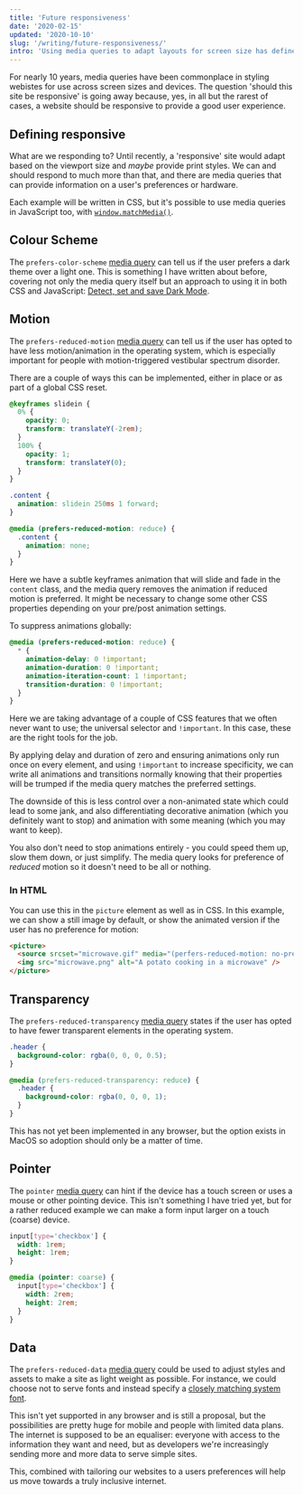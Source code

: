 ```yaml
---
title: 'Future responsiveness'
date: '2020-02-15'
updated: '2020-10-10'
slug: '/writing/future-responsiveness/'
intro: 'Using media queries to adapt layouts for screen size has defined responsive design for a long time, but now we can respond to more.'
---
```


For nearly 10 years, media queries have been commonplace in styling webistes for use across screen sizes and devices. The question 'should this site be responsive' is going away because, yes, in all but the rarest of cases, a website should be responsive to provide a good user experience.

## Defining responsive

What are we responding to? Until recently, a 'responsive' site would adapt based on the viewport size and _maybe_ provide print styles. We can and should respond to much more than that, and there are media queries that can provide information on a user's preferences or hardware.

Each example will be written in CSS, but it's possible to use media queries in JavaScript too, with [`window.matchMedia()`](https://developer.mozilla.org/en-US/docs/Web/API/Window/matchMedia).

## Colour Scheme

The `prefers-color-scheme` [media query](https://developer.mozilla.org/en-US/docs/Web/CSS/@media/prefers-color-scheme) can tell us if the user prefers a dark theme over a light one. This is something I have written about before, covering not only the media query itself but an approach to using it in both CSS and JavaScript: [Detect, set and save Dark Mode](/writing/detect-set-and-save-dark-mode).

## Motion

The `prefers-reduced-motion` [media query](https://developer.mozilla.org/en-US/docs/Web/CSS/@media/prefers-reduced-motion) can tell us if the user has opted to have less motion/animation in the operating system, which is especially important for people with motion-triggered vestibular spectrum disorder.

There are a couple of ways this can be implemented, either in place or as part of a global CSS reset.

```css
@keyframes slidein {
  0% {
    opacity: 0;
    transform: translateY(-2rem);
  }
  100% {
    opacity: 1;
    transform: translateY(0);
  }
}

.content {
  animation: slidein 250ms 1 forward;
}

@media (prefers-reduced-motion: reduce) {
  .content {
    animation: none;
  }
}
```

Here we have a subtle keyframes animation that will slide and fade in the `content` class, and the media query removes the animation if reduced motion is preferred. It might be necessary to change some other CSS properties depending on your pre/post animation settings.

To suppress animations globally:

```css
@media (prefers-reduced-motion: reduce) {
  * {
    animation-delay: 0 !important;
    animation-duration: 0 !important;
    animation-iteration-count: 1 !important;
    transition-duration: 0 !important;
  }
}
```

Here we are taking advantage of a couple of CSS features that we often never want to use; the universal selector and `!important`. In this case, these are the right tools for the job.

By applying delay and duration of zero and ensuring animations only run once on every element, and using `!important` to increase specificity, we can write all animations and transitions normally knowing that their properties will be trumped if the media query matches the preferred settings.

The downside of this is less control over a non-animated state which could lead to some jank, and also differentiating decorative animation (which you definitely want to stop) and animation with some meaning (which you may want to keep).

You also don't need to stop animations entirely - you could speed them up, slow them down, or just simplify. The media query looks for preference of _reduced_ motion so it doesn't need to be all or nothing.

### In HTML

You can use this in the `picture` element as well as in CSS. In this example, we can show a still image by default, or show the animated version if the user has no preference for motion:

```html
<picture>
  <source srcset="microwave.gif" media="(perfers-reduced-motion: no-preference)" />
  <img src="microwave.png" alt="A potato cooking in a microwave" />
</picture>
```

## Transparency

The `prefers-reduced-transparency` [media query](https://developer.mozilla.org/en-US/docs/Web/CSS/@media/prefers-reduced-transparency) states if the user has opted to have fewer transparent elements in the operating system.

```css
.header {
  background-color: rgba(0, 0, 0, 0.5);
}

@media (prefers-reduced-transparency: reduce) {
  .header {
    background-color: rgba(0, 0, 0, 1);
  }
}
```

This has not yet been implemented in any browser, but the option exists in MacOS so adoption should only be a matter of time.

## Pointer

The `pointer` [media query](https://developer.mozilla.org/en-US/docs/Web/CSS/@media/pointer) can hint if the device has a touch screen or uses a mouse or other pointing device. This isn't something I have tried yet, but for a rather reduced example we can make a form input larger on a touch (coarse) device.

```css
input[type='checkbox'] {
  width: 1rem;
  height: 1rem;
}

@media (pointer: coarse) {
  input[type='checkbox'] {
    width: 2rem;
    height: 2rem;
  }
}
```

## Data

The `prefers-reduced-data` [media query](https://github.com/w3c/csswg-drafts/issues/2370) could be used to adjust styles and assets to make a site as light weight as possible. For instance, we could choose not to serve fonts and instead specify a [closely matching system font](https://meowni.ca/font-style-matcher/).

This isn't yet supported in any browser and is still a proposal, but the possibilities are pretty huge for mobile and people with limited data plans. The internet is supposed to be an equaliser: everyone with access to the information they want and need, but as developers we're increasingly sending more and more data to serve simple sites.

This, combined with tailoring our websites to a users preferences will help us move towards a truly inclusive internet.
